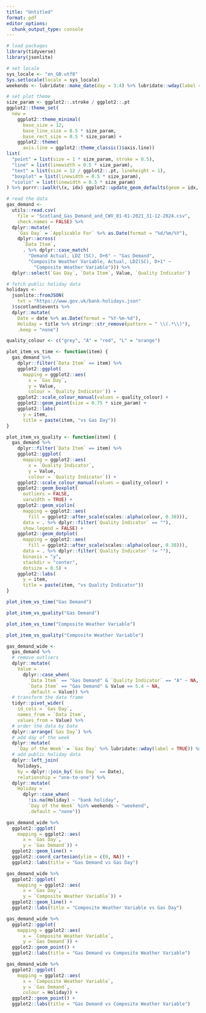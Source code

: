 ```yaml
---
title: "Untitled"
format: pdf
editor_options:
  chunk_output_type: console
---
```


```r
# load packages
library(tidyverse)
library(jsonlite)
```

```r
# set locale
sys_locale <- "en_GB.utf8"
Sys.setlocale(locale = sys_locale)
weekends <- lubridate::make_date(day = 3:4) %>% lubridate::wday(label = TRUE)

# set plot theme
size_param <- ggplot2::.stroke / ggplot2::.pt
ggplot2::theme_set(
  new =
    ggplot2::theme_minimal(
      base_size = 12,
      base_line_size = 0.5 * size_param,
      base_rect_size = 0.5 * size_param) +
    ggplot2::theme(
      axis.line = ggplot2::theme_classic()$axis.line))
list(
  "point" = list(size = 1 * size_param, stroke = 0.5),
  "line" = list(linewidth = 0.5 * size_param),
  "text" = list(size = 12 / ggplot2::.pt, lineheight = 1),
  "boxplot" = list(linewidth = 0.5 * size_param),
  "violin" = list(linewidth = 0.5 * size_param)
) %>% purrr::iwalk(\(x, idx) ggplot2::update_geom_defaults(geom = idx, new = x))
```

```r
# read the data
gas_demand <-
  utils::read.csv(
    file = "Scotland_Gas_Demand_and_CWV_01-01-2021_31-12-2024.csv",
    check.names = FALSE) %>%
  dplyr::mutate(
    `Gas Day` = `Applicable For` %>% as.Date(format = "%d/%m/%Y"),
    dplyr::across(
      `Data Item`,
      . %>% dplyr::case_match(
        "Demand Actual, LDZ (SC), D+6" ~ "Gas Demand",
        "Composite Weather Variable, Actual, LDZ(SC), D+1" ~
          "Composite Weather Variable"))) %>%
  dplyr::select(`Gas Day`, `Data Item`, Value, `Quality Indicator`)
```

```r
# fetch public holiday data
holidays <-
  jsonlite::fromJSON(
    txt = "https://www.gov.uk/bank-holidays.json"
  )$scotland$events %>%
  dplyr::mutate(
    Date = date %>% as.Date(format = "%Y-%m-%d"),
    Holiday = title %>% stringr::str_remove(pattern = " \\(.*\\)"),
    .keep = "none")
```

```r
quality_colour <- c("grey", "A" = "red", "L" = "orange")

plot_item_vs_time <- function(item) {
  gas_demand %>%
    dplyr::filter(`Data Item` == item) %>%
    ggplot2::ggplot(
      mapping = ggplot2::aes(
        x = `Gas Day`,
        y = Value,
        colour = `Quality Indicator`)) +
    ggplot2::scale_colour_manual(values = quality_colour) +
    ggplot2::geom_point(size = 0.75 * size_param) +
    ggplot2::labs(
      y = item,
      title = paste(item, "vs Gas Day"))
}

plot_item_vs_quality <- function(item) {
  gas_demand %>%
    dplyr::filter(`Data Item` == item) %>%
    ggplot2::ggplot(
      mapping = ggplot2::aes(
        x = `Quality Indicator`,
        y = Value,
        colour = `Quality Indicator`)) +
    ggplot2::scale_colour_manual(values = quality_colour) +
    ggplot2::geom_boxplot(
      outliers = FALSE,
      varwidth = TRUE) +
    ggplot2::geom_violin(
      mapping = ggplot2::aes(
        fill = ggplot2::after_scale(scales::alpha(colour, 0.38))),
      data = . %>% dplyr::filter(`Quality Indicator` == ""),
      show.legend = FALSE) +
    ggplot2::geom_dotplot(
      mapping = ggplot2::aes(
        fill = ggplot2::after_scale(scales::alpha(colour, 0.38))),
      data = . %>% dplyr::filter(`Quality Indicator` != ""),
      binaxis = "y",
      stackdir = "center",
      dotsize = 0.5) +
    ggplot2::labs(
      y = item,
      title = paste(item, "vs Quality Indicator"))
}
```

```r
plot_item_vs_time("Gas Demand")
```

```r
plot_item_vs_quality("Gas Demand")
```

```r
plot_item_vs_time("Composite Weather Variable")
```

```r
plot_item_vs_quality("Composite Weather Variable")
```

```r
gas_demand_wide <-
  gas_demand %>%
  # remove outliers
  dplyr::mutate(
    Value =
      dplyr::case_when(
        `Data Item` == "Gas Demand" & `Quality Indicator` == "A" ~ NA,
        `Data Item` == "Gas Demand" & Value == 5.4 ~ NA,
        .default = Value)) %>%
  # transform the data frame
  tidyr::pivot_wider(
    id_cols = `Gas Day`,
    names_from = `Data Item`,
    values_from = Value) %>%
  # order the data by Date
  dplyr::arrange(`Gas Day`) %>%
  # add day of the week
  dplyr::mutate(
    `Day of the Week` = `Gas Day` %>% lubridate::wday(label = TRUE)) %>%
  # add public holiday data
  dplyr::left_join(
    holidays,
    by = dplyr::join_by(`Gas Day` == Date),
    relationship = "one-to-one") %>%
  dplyr::mutate(
    Holiday =
      dplyr::case_when(
        !is.na(Holiday) ~ "bank holiday",
        `Day of the Week` %in% weekends ~ "weekend",
        .default = "none"))
```

```r
gas_demand_wide %>%
  ggplot2::ggplot(
    mapping = ggplot2::aes(
      x = `Gas Day`,
      y = `Gas Demand`)) +
  ggplot2::geom_line() +
  ggplot2::coord_cartesian(ylim = c(0, NA)) +
  ggplot2::labs(title = "Gas Demand vs Gas Day")
```

```r
gas_demand_wide %>%
  ggplot2::ggplot(
    mapping = ggplot2::aes(
      x = `Gas Day`,
      y = `Composite Weather Variable`)) +
  ggplot2::geom_line() +
  ggplot2::labs(title = "Composite Weather Variable vs Gas Day")
```

```r
gas_demand_wide %>%
  ggplot2::ggplot(
    mapping = ggplot2::aes(
      x = `Composite Weather Variable`,
      y = `Gas Demand`)) +
  ggplot2::geom_point() +
  ggplot2::labs(title = "Gas Demand vs Composite Weather Variable")
```

```r
gas_demand_wide %>%
  ggplot2::ggplot(
    mapping = ggplot2::aes(
      x = `Composite Weather Variable`,
      y = `Gas Demand`,
      colour = Holiday)) +
  ggplot2::geom_point() +
  ggplot2::labs(title = "Gas Demand vs Composite Weather Variable")
```



